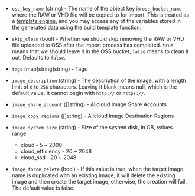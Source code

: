 <!-- Code generated from the comments of the Config struct in post-processor/alicloud-import/post-processor.go; DO NOT EDIT MANUALLY -->

- `oss_key_name` (string) - The name of the object key in `oss_bucket_name` where the RAW or VHD
  file will be copied to for import. This is treated as a [template
  engine](/docs/legacy_json_templates/egine), and you may access any of the variables
  stored in the generated data using the [build](/docs/legacy_json_templates/egine)
  template function.

- `skip_clean` (bool) - Whether we should skip removing the RAW or VHD file uploaded to OSS
  after the import process has completed. `true` means that we should
  leave it in the OSS bucket, `false` means to clean it out. Defaults to
  `false`.

- `tags` (map[string]string) - Tags

- `image_description` (string) - The description of the image, with a length limit of `0` to `256`
  characters. Leaving it blank means null, which is the default value. It
  cannot begin with `http://` or `https://`.

- `image_share_account` ([]string) - Alicloud Image Share Accounts

- `image_copy_regions` ([]string) - Alicloud Image Destination Regions

- `image_system_size` (string) - Size of the system disk, in GB, values
   range:
    - cloud - 5 \~ 2000
    - cloud_efficiency - 20 \~ 2048
    - cloud_ssd - 20 \~ 2048

- `image_force_delete` (bool) - If this value is true, when the target image name is duplicated with an
  existing image, it will delete the existing image and then create the
  target image, otherwise, the creation will fail. The default value is
  false.
